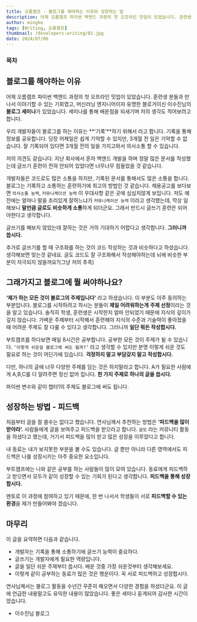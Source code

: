 ```yaml
---
title: 오름캠프 - 블로그를 해야하는 이유와 성장하는 법
description: 어제 오름캠프 파이썬 백엔드 과정의 첫 오프라인 밋업이 있었습니다. 훈련생 분들과 만나서 이야기할 수 있는 기회였고, 머신러닝 엔지니어이자 유명한 블로거이신 이수진님의 블로그 세미나가 있었습니다. 세미나를 통해 배운점을 되새기며 저의 생각도 적어보려고 합니다.
author: mingke
tags: [Writing, 오름캠프]
thumbnail: /developers-writing/01.jpg
date: 2024/07/06
---
```


### 목차

## 블로그를 해야하는 이유

어제 오름캠프 파이썬 백엔드 과정의 첫 오프라인 밋업이 있었습니다. 훈련생 분들과 만나서 이야기할 수 있는 기회였고, 머신러닝 엔지니어이자 유명한 블로거이신 이수진님의 **블로그 세미나**가 있었습니다. 세미나를 통해 배운점을 되새기며 저의 생각도 적어보려고 합니다.

우리 개발자들이 블로그를 하는 이유는 **‘기록’**하기 위해서 라고 합니다. 기록을 통해 정보를 공유합니다. 당장 어제일은 쉽게 기억할 수 있지만, 3개월 전 일은 기억할 수 없습니다. 잘 기록되어 있다면 3개월 전의 일을 가지고와서 의사소통 할 수 있습니다.

저의 의견도 같습니다. 지난 회사에서 혼자 백엔드 개발을 하며 정말 많은 문서를 작성했는데 글쓰기 훈련이 전혀 안되어 있었다면 너무너무 힘들었을 것 같습니다.

개발자들은 코드로도 많은 소통을 하지만, 기록된 문서를 통해서도 많은 소통을 합니다. 블로그는 기록하고 소통하는 훈련하기에 최고의 방법인 것 같습니다. 채용공고를 보다보면 `의사소통 능력`, `커뮤니케이션 능력` 이 우대사항 같은 곳에 심심치않게 보입니다. 저도 예전에는 얼마나 말을 조리있게 잘하느냐가 `커뮤니케이션 능력` 이라고 생각했는데, 막상 일해보니 **말만큼 글로도 비슷하게 소통**하게 되더군요. 그래서 반드시 글쓰기 훈련은 되어야한다고 생각합니다.

글쓰기를 해보지 않았는데 잘하는 것은 거의 기대하기 어렵다고 생각합니다. **그러니까 씁시다.**

추가로 글쓰기를 할 때 구조화를 하는 것이 코드 작성하는 것과 비슷하다고 하셨습니다. 생각해보면 맞는것 같네요. 글도 코드도 잘 구조화해서 작성해야하는데 뇌에 비슷한 부분이 자극되지 않을까요?(그냥 저의 추측)

## 그래가지고 블로그에 뭘 써야하나요?

**‘제가 하는 모든 것이 블로그의 주제입니다’** 라고 하셨습니다. 이 부분도 아주 동의하는 부분입니다. 블로그를 시작하려고 하시는 분들이 **제일 어려워하는게** **주제 선정**이라는 것을 알고 있습니다. 솔직히 학생, 훈련생은 시작한지 얼마 안되었기 때문에 지식의 깊이가 깊지 않습니다. 가벼운 주제부터 시작해서 훈련해야 지식의 수준과 기술력이 좋아졌을 때 어려운 주제도 잘 다룰 수 있다고 생각합니다. 그러니까 **일단 뭐든 작성합시다.**

부트캠프를 하다보면 매일 8시간은 공부합니다. 공부한 모든 것이 주제가 될 수 있습니다. `‘이렇게 쉬운걸 블로그에 써도 될까?’` 라고 생각할 수 있지만 분명 이렇게 쉬운 것도 필요로 하는 것이 어딘가에 있습니다. **걱정하지 말고 부담갖지 말고 작성합시다.**

다만, 하나의 글에 너무 다양한 주제를 담는 것은 하지말라고 합니다. A가 필요한 사람에게 A,B,C를 다 알려주면 정신 없어 집니다. **한 가지 주제로 하나의 글을 씁시다.**

파이썬 변수와 같이 챕터1의 주제도 블로그에 써도 됩니다.

<Link url="https://chaechae.life/blog/orm-camp-python-variable" />

## 성장하는 방법 - 피드백

처음부터 글을 잘 쓸수는 없다고 했습니다. 연사님께서 추천하는 방법은 **‘피드백을 많이 받아라’.** 사람들에게 글을 보여주고 피드백을 받으라고 합니다. `글또` 라는 커뮤니티 활동을 하셨다고 했는데, 거기서 피드백을 많이 받고 많은 성장을 이루었다고 합니다.

내 동료는 내가 보지못한 부분을 볼 수도 있습니다. 글 뿐만 아니라 다른 영역에서도 피드백은 나를 성장시키는 아주 중요한 요소입니다.

부트캠프에는 나와 같은 공부를 하는 사람들이 많이 모여 있습니다. 동료에게 피드백하고 받으면서 모두가 같이 성장할 수 있는 기회가 된다고 생각합니다. **피드백을 통해 성장합시다.**

멘토로 이 과정에 참여하고 있기 때문에, 한 번 나서서 학생들이 서로 **피드백할 수 있는 환경**을 제가 만들어봐야 겠습니다.

## 마무리

이 글을 요약하면 다음과 같습니다.

- 개발자는 기록을 통해 소통하기에 글쓰기 능력이 중요하다.
- 글쓰기는 개발자에게 필요한 역량입니다.
- 글을 일단 쉬운 주제부터 씁시다. 배운 것중 가장 쉬운것부터 생각해보세요.
- 이렇게 같이 공부하는 동료가 많은 것은 행운이다. 꼭 서로 피드백하고 성장합시다.

연사님께서는 블로그 활동을 수년간 꾸준히 해오면서 다양한 경험을 하셨더군요. 이 글에 언급한 내용말고도 유익한 내용이 많았습니다. 좋은 세미나 듣게되어 감사한 시간이었습니다.

- 이수진님 블로그

<Link url="https://lsjsj92.tistory.com/" />

